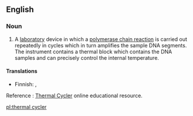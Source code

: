 ==English==

===Noun===
{{wikipedia}}
{{en-noun|head=[[thermal]] [[cycler]]}}

# {{context|genetics|lang=en}} A [[laboratory]] device in which a [[polymerase chain reaction]] is carried out repeatedly in cycles which in turn amplifies the sample DNA segments. The instrument contains a thermal block which contains the DNA samples and can precisely control the internal temperature.

====Translations====
{{trans-top|laboratory device}}
* Finnish: {{t|fi|termosykleri}}, {{t|fi|PCR-[[laite]]}}
{{trans-mid}}
{{trans-bottom}}

Reference : [http://thermalcycler.net/ Thermal Cycler] online educational resource.

[[pl:thermal cycler]]